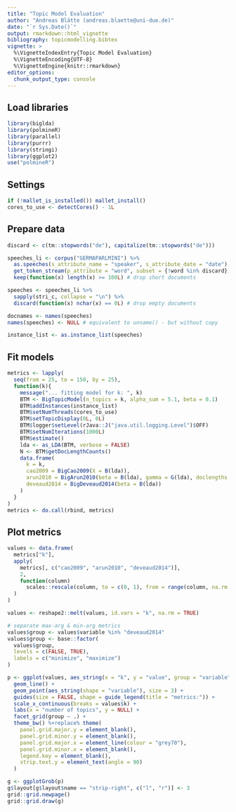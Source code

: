 ```yaml
---
title: "Topic Model Evaluation"
author: "Andreas Blätte (andreas.blaette@uni-due.de)"
date: "`r Sys.Date()`"
output: rmarkdown::html_vignette
bibliography: topicmodelling.bibtex
vignette: >
  %\VignetteIndexEntry{Topic Model Evaluation}
  %\VignetteEncoding{UTF-8}
  %\VignetteEngine{knitr::rmarkdown}
editor_options: 
  chunk_output_type: console
---
```


## Load libraries

```r
library(biglda)
library(polmineR)
library(parallel)
library(purrr)
library(stringi)
library(ggplot2)
use("polmineR")
```


## Settings

```r
if (!mallet_is_installed()) mallet_install()
cores_to_use <- detectCores() - 1L
```


## Prepare data

```r
discard <- c(tm::stopwords("de"), capitalize(tm::stopwords("de")))

speeches_li <- corpus("GERMAPARLMINI") %>%
  as.speeches(s_attribute_name = "speaker", s_attribute_date = "date") %>%
  get_token_stream(p_attribute = "word", subset = {!word %in% discard}) %>%
  keep(function(x) length(x) >= 100L) # drop short documents

speeches <- speeches_li %>%
  sapply(stri_c, collapse = "\n") %>%
  discard(function(x) nchar(x) == 0L) # drop empty documents

docnames <- names(speeches)
names(speeches) <- NULL # equivalent to unname() - but without copy

instance_list <- as.instance_list(speeches)
```


## Fit models

```r
metrics <- lapply(
  seq(from = 25, to = 150, by = 25),
  function(k){
    message("... fitting model for k: ", k)
    BTM <- BigTopicModel(n_topics = k, alpha_sum = 5.1, beta = 0.1)
    BTM$addInstances(instance_list)
    BTM$setNumThreads(cores_to_use)
    BTM$setTopicDisplay(0L, 0L)
    BTM$logger$setLevel(rJava::J("java.util.logging.Level")$OFF)
    BTM$setNumIterations(1000L)
    BTM$estimate()
    lda <- as_LDA(BTM, verbose = FALSE)
    N <- BTM$getDocLengthCounts()
    data.frame(
      k = k,
      cao2009 = BigCao2009(X = B(lda)),
      arun2010 = BigArun2010(beta = B(lda), gamma = G(lda), doclengths = N),
      deveaud2014 = BigDeveaud2014(beta = B(lda))
    )
  }
)
metrics <- do.call(rbind, metrics)
```


## Plot metrics

```r
values <- data.frame(
  metrics["k"],
  apply(
    metrics[, c("cao2009", "arun2010", "deveaud2014")],
    2,
    function(column) 
      scales::rescale(column, to = c(0, 1), from = range(column, na.rm = TRUE))
  )
)

values <- reshape2::melt(values, id.vars = "k", na.rm = TRUE)

# separate max-arg & min-arg metrics
values$group <- values$variable %in% "deveaud2014"
values$group <- base::factor(
  values$group,
  levels = c(FALSE, TRUE),
  labels = c("minimize", "maximize")
)

p <- ggplot(values, aes_string(x = "k", y = "value", group = "variable")) + 
  geom_line() +
  geom_point(aes_string(shape = "variable"), size = 3) +
  guides(size = FALSE, shape = guide_legend(title = "metrics:")) +
  scale_x_continuous(breaks = values$k) +
  labs(x = "number of topics", y = NULL) +
  facet_grid(group ~ .) +
  theme_bw() %+replace% theme(
    panel.grid.major.y = element_blank(),
    panel.grid.minor.y = element_blank(),
    panel.grid.major.x = element_line(colour = "grey70"),
    panel.grid.minor.x = element_blank(),
    legend.key = element_blank(),
    strip.text.y = element_text(angle = 90)
  )

g <- ggplotGrob(p)
g$layout[g$layout$name == "strip-right", c("l", "r")] <- 3
grid::grid.newpage()
grid::grid.draw(g)
```
